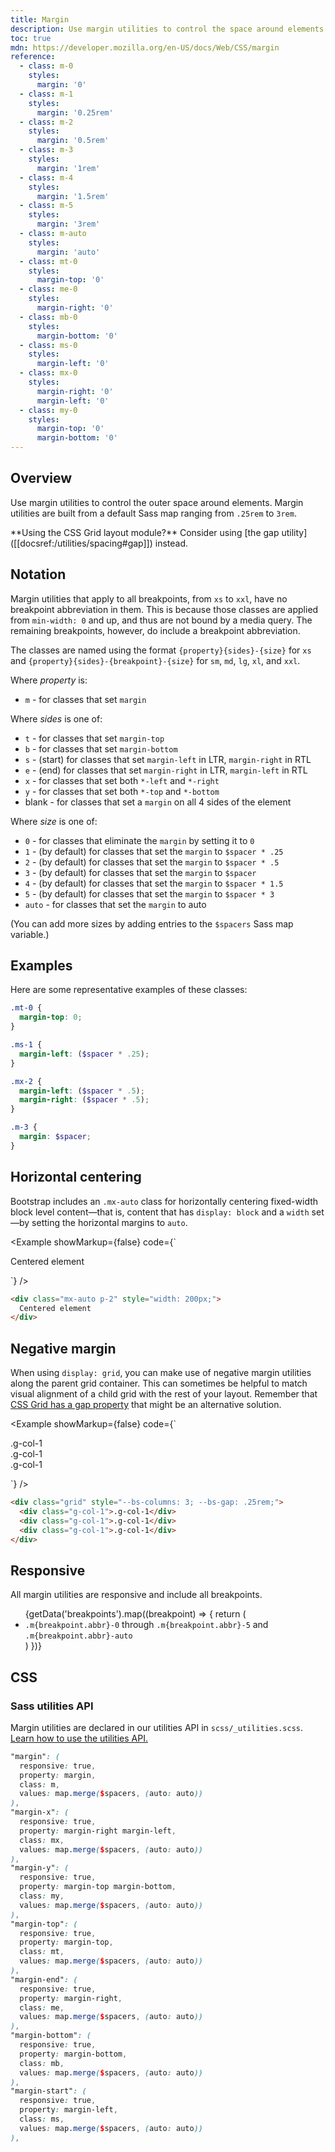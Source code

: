 ```yaml
---
title: Margin
description: Use margin utilities to control the space around elements with responsive margin classes.
toc: true
mdn: https://developer.mozilla.org/en-US/docs/Web/CSS/margin
reference:
  - class: m-0
    styles:
      margin: '0'
  - class: m-1
    styles:
      margin: '0.25rem'
  - class: m-2
    styles:
      margin: '0.5rem'
  - class: m-3
    styles:
      margin: '1rem'
  - class: m-4
    styles:
      margin: '1.5rem'
  - class: m-5
    styles:
      margin: '3rem'
  - class: m-auto
    styles:
      margin: 'auto'
  - class: mt-0
    styles:
      margin-top: '0'
  - class: me-0
    styles:
      margin-right: '0'
  - class: mb-0
    styles:
      margin-bottom: '0'
  - class: ms-0
    styles:
      margin-left: '0'
  - class: mx-0
    styles:
      margin-right: '0'
      margin-left: '0'
  - class: my-0
    styles:
      margin-top: '0'
      margin-bottom: '0'
---
```



## Overview

Use margin utilities to control the outer space around elements. Margin utilities are built from a default Sass map ranging from `.25rem` to `3rem`.

<Callout>
**Using the CSS Grid layout module?** Consider using [the gap utility]([[docsref:/utilities/spacing#gap]]) instead.
</Callout>

## Notation

Margin utilities that apply to all breakpoints, from `xs` to `xxl`, have no breakpoint abbreviation in them. This is because those classes are applied from `min-width: 0` and up, and thus are not bound by a media query. The remaining breakpoints, however, do include a breakpoint abbreviation.

The classes are named using the format `{property}{sides}-{size}` for `xs` and `{property}{sides}-{breakpoint}-{size}` for `sm`, `md`, `lg`, `xl`, and `xxl`.

Where *property* is:

- `m` - for classes that set `margin`

Where *sides* is one of:

- `t` - for classes that set `margin-top`
- `b` - for classes that set `margin-bottom`
- `s` - (start) for classes that set `margin-left` in LTR, `margin-right` in RTL
- `e` - (end) for classes that set `margin-right` in LTR, `margin-left` in RTL
- `x` - for classes that set both `*-left` and `*-right`
- `y` - for classes that set both `*-top` and `*-bottom`
- blank - for classes that set a `margin` on all 4 sides of the element

Where *size* is one of:

- `0` - for classes that eliminate the `margin` by setting it to `0`
- `1` - (by default) for classes that set the `margin` to `$spacer * .25`
- `2` - (by default) for classes that set the `margin` to `$spacer * .5`
- `3` - (by default) for classes that set the `margin` to `$spacer`
- `4` - (by default) for classes that set the `margin` to `$spacer * 1.5`
- `5` - (by default) for classes that set the `margin` to `$spacer * 3`
- `auto` - for classes that set the `margin` to auto

(You can add more sizes by adding entries to the `$spacers` Sass map variable.)

## Examples

Here are some representative examples of these classes:

```scss
.mt-0 {
  margin-top: 0;
}

.ms-1 {
  margin-left: ($spacer * .25);
}

.mx-2 {
  margin-left: ($spacer * .5);
  margin-right: ($spacer * .5);
}

.m-3 {
  margin: $spacer;
}
```

## Horizontal centering

Bootstrap includes an `.mx-auto` class for horizontally centering fixed-width block level content—that is, content that has `display: block` and a `width` set—by setting the horizontal margins to `auto`.

<Example showMarkup={false} code={`<div class="mx-auto p-2" style="width: 200px; background-color: rgba(var(--bd-violet-rgb),.15); border: rgba(var(--bd-violet-rgb),.3) solid 1px;">
    Centered element
  </div>`} />

```html
<div class="mx-auto p-2" style="width: 200px;">
  Centered element
</div>
```

## Negative margin

When using `display: grid`, you can make use of negative margin utilities along the parent grid container. This can sometimes be helpful to match visual alignment of a child grid with the rest of your layout. Remember that [CSS Grid has a gap property]([[docsref:/utilities/spacing#gap]]) that might be an alternative solution.

<Example showMarkup={false} code={`<div class="grid text-center" style="--bs-columns: 3; --bs-gap: .25rem;">
    <div class="g-col-1">.g-col-1</div>
    <div class="g-col-1">.g-col-1</div>
    <div class="g-col-1">.g-col-1</div>
  </div>`} />

```html
<div class="grid" style="--bs-columns: 3; --bs-gap: .25rem;">
  <div class="g-col-1">.g-col-1</div>
  <div class="g-col-1">.g-col-1</div>
  <div class="g-col-1">.g-col-1</div>
</div>
```

## Responsive

All margin utilities are responsive and include all breakpoints.

<ul>
{getData('breakpoints').map((breakpoint) => {
  return (
    <li><code>.m{breakpoint.abbr}-0</code> through <code>.m{breakpoint.abbr}-5</code> and <code>.m{breakpoint.abbr}-auto</code></li>
  )
})}
</ul>

## CSS

### Sass utilities API

Margin utilities are declared in our utilities API in `scss/_utilities.scss`. [Learn how to use the utilities API.]([[docsref:/utilities/api#using-the-api]])

```scss
"margin": (
  responsive: true,
  property: margin,
  class: m,
  values: map.merge($spacers, (auto: auto))
),
"margin-x": (
  responsive: true,
  property: margin-right margin-left,
  class: mx,
  values: map.merge($spacers, (auto: auto))
),
"margin-y": (
  responsive: true,
  property: margin-top margin-bottom,
  class: my,
  values: map.merge($spacers, (auto: auto))
),
"margin-top": (
  responsive: true,
  property: margin-top,
  class: mt,
  values: map.merge($spacers, (auto: auto))
),
"margin-end": (
  responsive: true,
  property: margin-right,
  class: me,
  values: map.merge($spacers, (auto: auto))
),
"margin-bottom": (
  responsive: true,
  property: margin-bottom,
  class: mb,
  values: map.merge($spacers, (auto: auto))
),
"margin-start": (
  responsive: true,
  property: margin-left,
  class: ms,
  values: map.merge($spacers, (auto: auto))
),
```
